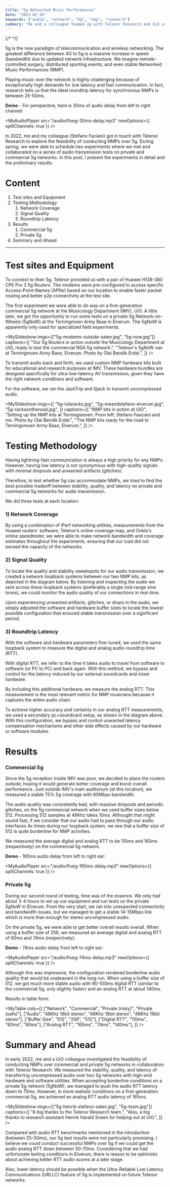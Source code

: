 ```yaml
---
title: "5g Networked Music Performances"
date: "2023-02-10"
keywords: ["audio", "network", "5g", "nmp", "research"]
summary: "Me and a colleague teamed up with Telenor Research and did some experiments to see if it's possible to play music together over 5g. Here are the preliminary results."
---
```


{/* <MyImage src="/img/5g-logo.png" alt="5g logo" /> */}

5g is the new paradigm of telecommunication and wireless networking. The greatest difference between 4G to 5g is a massive increase in speed (bandwidth) due to updated network infrastructure. We imagine remote-controlled surgery, distributed sporting events, and even stable Networked Music Performances (NMP).

Playing music over the network is highly challenging because of exceptionally high demands for low latency and fast communication. In fact, research tells us that the ideal roundtrip latency for synchronous NMPs is between 25-50ms.

**Demo** - For perspective, here is 30ms of audio delay from left to right channel:

<MyAudioPlayer
  src="/audio/fiveg-30ms-delay.mp3"
  newOptions={{ splitChannels: true }}
/>

In 2022, me and my colleague (<MyLink href="https://stefanofasciani.com/">Stefano Faciani</MyLink>) got in touch with Telenor Research to explore the feasibility of conducting NMPs over 5g. During spring, we were able to schedule two experiments where we met and collaborated on a series of audio transmission tests on private and commercial 5g networks. In this post, I present the experiments in detail and the preliminary results.

# Content

1. <MyLink href="#test-sites-and-equipment">Test sites and Equipment</MyLink>
2. <MyLink href="#testing-methodology">Testing Methodology</MyLink>
   1. <MyLink href="#network-coverage">Network Coverage</MyLink>
   2. <MyLink href="#signal-quality">Signal Quality</MyLink>
   3. <MyLink href="#roundtrip-latency">Roundtrip Latency</MyLink>
3. <MyLink href="#results">Results</MyLink>
   1. <MyLink href="#commercial-5g">Commercial 5g</MyLink>
   2. <MyLink href="#private-5g">Private 5g</MyLink>
4. <MyLink href="#summary-and-ahead">Summary and Ahead</MyLink>

<hr />

<h1 id="test-sites-and-equipment">Test sites and Equipment</h1>

To connect to their 5g, Telenor provided us with a pair of Huawei H138-380 CPE Pro 3 5g Routers. The modems were pre-configured to access specific Access-Point-Names (APNs) based on our location to enable faster packet routing and better p2p connectivity at the test site.

The first experiment we were able to do was on a first-generation commercial 5g network at the Musicology Department (IMV), UiO. A little later, we got the opportunity to run some tests on a private 5g Network-on-Wheels (5gNoW) at the Terningmoen Army Base in Elverum. The 5gNoW is apparently only used for specialized field experiments.

<MySlideshow
  imgs={["5g-modems-outside-salen.jpg", "5g-now.jpg"]}
  captions={[
    "Our 5g Routers in action outside the Musicology Department at UiO, ready to test the commercial NSA 5g network.",
    "Telenor's 5gNoW van at Terningmoen Army Base, Elverum. Photo by Olai Bendik Erdal.",
  ]}
/>

To transmit audio back and forth, we used custom <MyLink href="https://github.com/MCT-master/NMP-Portable-Kits/wiki">NMP hardware kits</MyLink> built for educational and research purposes at IMV. These hardware bundles are designed specifically for ultra-low-latency AV transmission, given they have the right network conditions and software.

For the software, we ran the <MyLink href="https://www.jacktrip.org">JackTrip</MyLink> and Qjack to transmit uncompressed audio.

<MySlideshow
  imgs={[
    "5g-lolaracks.jpg",
    "5g-meandstefano-elverum.jpg",
    "5g-racksontheroad.jpg",
  ]}
  captions={[
    "NMP kits in action at UiO",
    "Setting up the NMP kits at Terningsmoen. From left: Stefano Fasciani and me. Photo by Olai Bendik Erdal.",
    "The NMP kits ready for the road to Terningsmoen Army Base, Elverum.",
  ]}
/>

<h1 id="testing-methodology">Testing Methodology</h1>

Having lightning-fast communication is always a high priority for any NMPs. However, having low latency is not synonymous with high-quality signals with minimal dropouts and unwanted artifacts (glitches).

Therefore, to test whether 5g can accommodate NMPs, we tried to find the best possible tradeoff between stability, quality, and latency on private and commercial 5g networks for audio transmission.

We did three tests at each location:

<h3 id="network-coverage">1) Network Coverage</h3>

By using a combination of <MyLink href="https://iperf.fr/">iPerf</MyLink> networking utilities, measurements from the Huawei routers' software, <MyLink href="https://www.telenor.no/dekning/#dekningskart">Telenor’s online coverage map</MyLink>, and <MyLink href="https://www.speedtest.net/">Ookla's online speedtester</MyLink>, we were able to make network bandwidth and coverage estimates throughout the experiments, ensuring that our load did not exceed the capacity of the networks.

<h3 id="signal-quality">2) Signal Quality</h3>

To locate the quality and stability sweetspots for our audio transmission, we created a network loopback systems between our two NMP kits, as depicted in the diagram below. By listening and inspecting the audio we sent across these loopback systems (preferably a single mid-range sine tones), we could monitor the audio quality of our connections in real-time.

<MyImage
  src="/img/5g-latency-method.jpg"
  alt="latency measurement diagram"
  caption="Setting up a networked loopback system enables us to measure audio quality, stability, and roundtrip latency from one single location."
/>

Upon experiencing unwanted artifacts, glitches, or drops in the audio, we simply adjusted the software and hardware buffer sizes to locate the lowest possible configuration that ensured stable transmission over a significant period.

<h3 id="roundtrip-latency">3) Roundtrip Latency</h3>

With the software and hardware parameters fine-tuned, we used the same loopback system to measure the digital and analog audio roundtrip time (RTT).

With digital RTT, we refer to the time it takes audio to travel from software to software (or PC to PC) and back again. With this method, we bypass and control for the latency induced by our external soundcards and mixer hardware.

By including this additional hardware, we measure the analog RTT. This measurement is the most relevant metric for NMP musicians because it captures the entire audio chain.

<MyImage
  src="/img/5g-latency-method-third-laptop.png"
  alt="latency measurement third laptop diagram"
  caption="Using a third device to measure RTT between two clients can help achieve higher accuracy and precision measurements. The term 'Lola rack' in the diagram refers to the NMP kits."
/>

To achieve higher accuracy and certainty in our analog RTT measurements, we used a secondary pc+soundcard setup, as shown in the diagram above. With this configuration, we bypass and control unwanted latency compensation mechanisms and other side effects caused by our hardware or software modules.

<h1 id="results">Results</h1>

<h3 id="commercial-5g">Commercial 5g</h3>

Since the 5g reception inside IMV was poor, we decided to place the routers outside, hoping it would generate better coverage and boost overall performance. Just outside IMV's main auditorium (at <MyLink href="https://www.google.com/maps/place/59%C2%B056'13.4%22N+10%C2%B043'13.9%22E/@59.9370556,10.7205278,226m/data=!3m2!1e3!4b1!4m4!3m3!8m2!3d59.9370556!4d10.7205278">this location</MyLink>), we measured a stable 75% 5g coverage with 60Mbps bandwidth.

The audio quality was consistently bad, with massive dropouts and periodic glitches, on the 5g commercial network when we used buffer sizes below 512. Processing 512 samples at 48Khz takes 10ms. Althought that might sound fast, if we consider that our audio had to pass through our audio interfaces 4x times during our loopback system, we see that a buffer size of 512 is quite borderline for NMP activities.

We measured the average digital and analog RTT to be 110ms and 165ms (respectively) on the commercial 5g network.

**Demo** - 165ms audio delay from left to right ear:

<MyAudioPlayer
  src="/audio/fiveg-165ms-delay.mp3"
  newOptions={{ splitChannels: true }}
/>

<h3 id="private-5g">Private 5g</h3>

During our second round of testing, time was of the essence. We only had about 3-4 hours to set up our equipment and run tests on the private 5gNoW in Elverum. From the very start, we ran into unexpected connectivity and bandwidth issues, but we managed to get a stable 14-15Mbps link which is more than enough for stereo uncompressed audio.

On the private 5g, we were able to get better overall results overall. When using a buffer size of 256, we measured an average digital and analog RTT of 60ms and 74ms (respectively).

**Demo** - 74ms audio delay from left to right ear:

<MyAudioPlayer
  src="/audio/fiveg-74ms-delay.mp3"
  newOptions={{ splitChannels: true }}
/>

Although this was impressive, the configuration rendered borderline audio quality that would be unpleasant in the long run. When using a buffer size of 512, we got much more stable audio with 90-100ms digital RTT (similar to the commercial 5g, only slightly faster) and an analog RTT at about 140ms.

Results in table form:

<MyTable
  cols={[
    ["Network", "Commercial", "Private (risky)", "Private (safe)"],
    ["Audio", "48Khz 16bit stereo", "48Khz 16bit stereo", "48Khz 16bit stereo"],
    ["Buffer Size", "512", "256", "512"],
    ["Digital RTT", "110ms", "60ms", "90ms"],
    ["Analog RTT", "165ms", "74ms", "140ms"],
  ]}
/>

<h1 id="summary-and-ahead">Summary and Ahead </h1>

In early 2022, me and a UiO colleague investigated the feasibility of conducting NMPs over commercial and private 5g networks in collaboration with Telenor Research. We measured the stability, quality, and latency of transferring uncompressed audio over two 5g networks with high-end hardware and software utilities. When accepting borderline conditions on a private 5g network (5gNoW), we managed to push the audio RTT latency down to 75ms. However, in more realistic conditions on a first-generation commercial 5g, we achieved an analog RTT audio latency of 165ms.

<MySlideshow
  imgs={["5g-henrik-stefano-salen.jpg", "5g-team.jpg"]}
  captions={[
    "A big thanks to the Telenor Research team.",
    "Also, a big thanks to research assistant Henrik Harald Sveen for helping out at UiO.",
  ]}
/>

Compared with audio RTT benchmarks mentioned in the introduction (between 25-50ms), our 5g test results were not particularly promising. I believe we could conduct successful NMPs over 5g if we could get the audio analog RTT down between 50-70ms. Considering that we had unfortunate testing conditions in Elverum, there is reason to be optimistic about achieving better RTT audio scores at a later stage.

Also, lower latency should be possible when the Ultra-Reliable Low Latency Communications (URLLC) feature of 5g is implemented on future Telenor networks.
